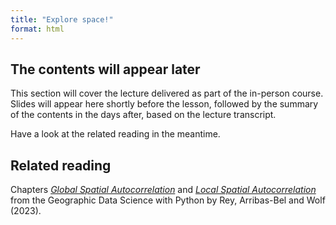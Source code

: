 ```yaml
---
title: "Explore space!"
format: html
---
```


<!-- - Intro to ESDA as a concept
- Spatial autocorrelation
    - both global and local -->

::: {.callout-note appearance="simple"}

## The contents will appear later

This section will cover the lecture delivered as part of the in-person course. Slides will appear here shortly before the lesson, followed by the summary of the contents in the days after, based on the lecture transcript.

Have a look at the related reading in the meantime.

:::

::: {.callout-tip}
## Related reading

Chapters [_Global Spatial Autocorrelation_](https://geographicdata.science/book/notebooks/06_spatial_autocorrelation.html) and [_Local Spatial Autocorrelation_](https://geographicdata.science/book/notebooks/07_local_autocorrelation.html) from
the Geographic Data Science with Python by Rey, Arribas-Bel and Wolf (2023).
:::